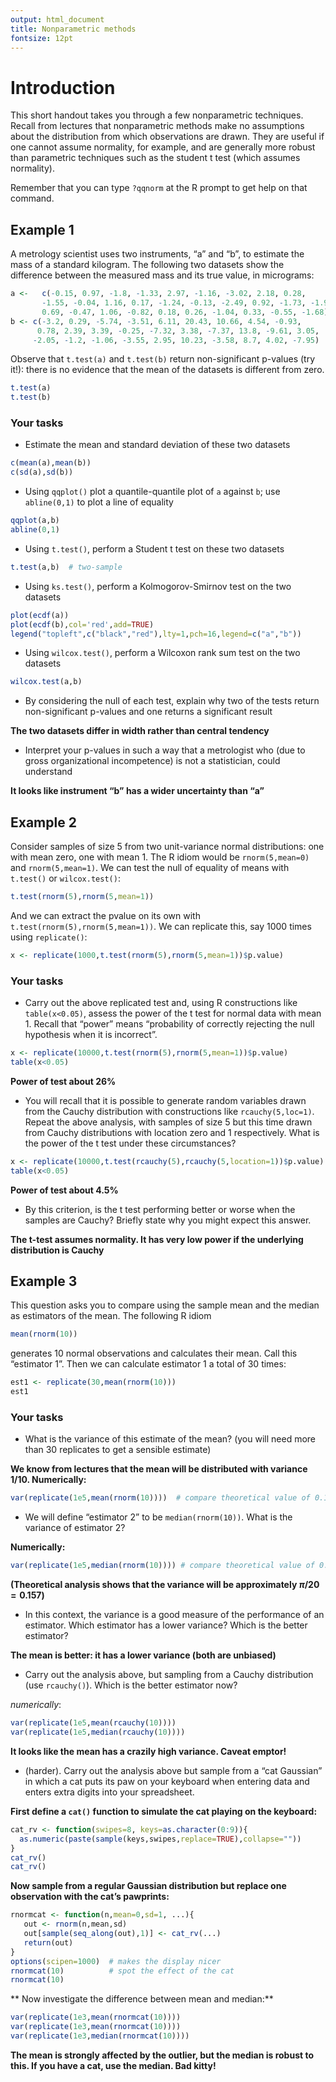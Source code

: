 ```yaml
---
output: html_document
title: Nonparametric methods
fontsize: 12pt
---
```



# Introduction

This short handout takes you through a few nonparametric techniques.
Recall from lectures that nonparametric methods make no assumptions
about the distribution from which observations are drawn.  They are
useful if one cannot assume normality, for example, and are generally
more robust than parametric techniques such as the student t test
(which assumes normality).


Remember that you can type `?qqnorm` at the R prompt to get help
on that command.

## Example 1


A metrology scientist uses two instruments, "a" and "b", to estimate
the mass of a standard kilogram.  The following two datasets show the
difference between the measured mass and its true value, in
micrograms:

```r
a <-   c(-0.15, 0.97, -1.8, -1.33, 2.97, -1.16, -3.02, 2.18, 0.28, 
       -1.55, -0.04, 1.16, 0.17, -1.24, -0.13, -2.49, 0.92, -1.73, -1.94, 
       0.69, -0.47, 1.06, -0.82, 0.18, 0.26, -1.04, 0.33, -0.55, -1.68)
b <- c(-3.2, 0.29, -5.74, -3.51, 6.11, 20.43, 10.66, 4.54, -0.93, 
      0.78, 2.39, 3.39, -0.25, -7.32, 3.38, -7.37, 13.8, -9.61, 3.05, 
     -2.05, -1.2, -1.06, -3.55, 2.95, 10.23, -3.58, 8.7, 4.02, -7.95)
```

Observe that `t.test(a)` and `t.test(b)` return non-significant
p-values (try it!): there is no evidence that the mean of the datasets
is different from zero.


```r
t.test(a)
t.test(b)
```

### Your tasks

* Estimate the mean and standard deviation of these two datasets

```r
c(mean(a),mean(b))
c(sd(a),sd(b))
```


* Using `qqplot()`  plot a quantile-quantile
  plot of `a` against `b`; use `abline(0,1)` to plot a line of equality

```r
qqplot(a,b)
abline(0,1)
```


* Using `t.test()`, perform a Student t test on
  these two datasets

```r
t.test(a,b)  # two-sample
```

* Using `ks.test()`, perform a
  Kolmogorov-Smirnov test on the two datasets


```r
plot(ecdf(a))
plot(ecdf(b),col='red',add=TRUE)
legend("topleft",c("black","red"),lty=1,pch=16,legend=c("a","b"))
```

* Using `wilcox.test()`, perform a Wilcoxon
  rank sum test on the two datasets


```r
wilcox.test(a,b)
```

* By considering the null of each test, explain why two of the
  tests return non-significant p-values and one returns a significant result

**The two datasets differ in width rather than central tendency**

* Interpret your p-values in such a way that a metrologist who
  (due to gross organizational incompetence) is not a statistician,
  could understand

**It looks like instrument "b" has a wider uncertainty than "a"**

## Example 2

Consider samples of size 5 from two unit-variance normal
distributions: one with mean zero, one with mean 1.  The R idiom would
be `rnorm(5,mean=0)` and `rnorm(5,mean=1)`.  We can test the null of
equality of means with `t.test()` or `wilcox.test()`:

```r
t.test(rnorm(5),rnorm(5,mean=1))
```

And we can extract the pvalue on its own with
`t.test(rnorm(5),rnorm(5,mean=1))`.  We can replicate this, say 1000
times using `replicate()`:

```r
x <- replicate(1000,t.test(rnorm(5),rnorm(5,mean=1))$p.value)
```

### Your tasks 


* Carry out the above replicated test and, using R constructions
  like `table(x<0.05)`, assess the power of the t test for normal
  data with mean 1.  Recall that "power" means "probability of
  correctly rejecting the null hypothesis when it is incorrect".

```r
x <- replicate(10000,t.test(rnorm(5),rnorm(5,mean=1))$p.value)
table(x<0.05)
```

**Power of test about 26%**

* You will recall that it is possible to generate random variables
  drawn from the Cauchy distribution with constructions like
  `rcauchy(5,loc=1)`.  Repeat the above analysis, with samples of size
  5 but this time drawn from Cauchy distributions with location zero
  and 1 respectively.  What is the power of the t test under these
  circumstances?


```r
x <- replicate(10000,t.test(rcauchy(5),rcauchy(5,location=1))$p.value)
table(x<0.05)
```

**Power of test about 4.5%**

* By this criterion, is the t test performing better or worse when the
  samples are Cauchy?  Briefly state why you might expect this answer.

**The t-test assumes normality.  It has very low power if the
  underlying distribution is Cauchy**

## Example 3

This question asks you to compare using the sample mean and the median
  as estimators of the mean.  The following R idiom
  
```r
mean(rnorm(10))
```
  
generates 10 normal observations and calculates their mean.  Call this
"estimator 1".  Then we can calculate estimator 1 a total of 30 times:

```r
est1 <- replicate(30,mean(rnorm(10)))
est1
```

### Your tasks
  
* What is the variance of this estimate of the mean? (you will need
    more than 30 replicates to get a sensible estimate)

**We know from lectures that the mean will be distributed with
  variance $1/10$.  Numerically:**

```r
var(replicate(1e5,mean(rnorm(10))))  # compare theoretical value of 0.1
```


* We will define "estimator 2" to be `median(rnorm(10))`.
    What is the variance of estimator 2?

**Numerically:**

```r
var(replicate(1e5,median(rnorm(10)))) # compare theoretical value of 0.157
```

**(Theoretical analysis shows that the variance will be approximately
  $\pi/20=0.157$)**

* In this context, the variance is a good measure of the
    performance of an estimator.  Which estimator has a lower
    variance?  Which is the better estimator?

**The mean is better: it has a lower variance (both are unbiased)**

* Carry out the analysis above, but sampling from a Cauchy
    distribution (use `rcauchy()`).  Which is the better
    estimator now?

*numerically*:

```r
var(replicate(1e5,mean(rcauchy(10))))
var(replicate(1e5,median(rcauchy(10))))
```

**It looks like the mean has a crazily high variance.  Caveat emptor!**


* (harder).  Carry out the analysis above but sample from a "cat
  Gaussian" in which a cat puts its paw on your keyboard when entering
  data and enters extra digits into your spreadsheet.

**First define a `cat()` function to simulate the cat playing on the
  keyboard:**

```r
cat_rv <- function(swipes=8, keys=as.character(0:9)){
  as.numeric(paste(sample(keys,swipes,replace=TRUE),collapse=""))
}
cat_rv()
cat_rv()
```

**Now sample from a regular Gaussian distribution but replace one
  observation with the cat's pawprints:**

```r
rnormcat <- function(n,mean=0,sd=1, ...){
   out <- rnorm(n,mean,sd)
   out[sample(seq_along(out),1)] <- cat_rv(...)
   return(out)
}
options(scipen=1000)  # makes the display nicer
rnormcat(10)          # spot the effect of the cat
rnormcat(10)
```

** Now investigate the difference between mean and median:**

```r
var(replicate(1e3,mean(rnormcat(10))))
var(replicate(1e3,mean(rnormcat(10))))
var(replicate(1e3,median(rnormcat(10))))
```

**The mean is strongly affected by the outlier, but the median is
  robust to this.  If you have a cat, use the median.  Bad kitty!**